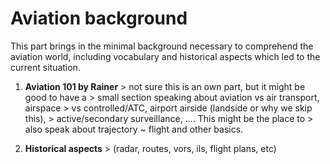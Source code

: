 
# Aviation background

This part brings in the minimal background necessary to comprehend the
aviation world, including vocabulary and historical aspects which led to
the current situation.


1.  **Aviation 101 by Rainer**
    > not sure this is an own part, but it might be good to have a
    > small section speaking about aviation vs air transport, airspace
    > vs controlled/ATC, airport airside (landside or why we skip this),
    > active/secondary surveillance, \.... This might be the place to
    > also speak about trajectory \~ flight and other basics.

2.  **Historical aspects**
    > (radar, routes, vors, ils, flight plans, etc)
